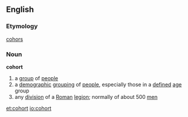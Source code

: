 ==English==
===Etymology===
{{L.}} [[cohors]]
===Noun===
'''cohort'''
# a [[group]] of [[people]]
# a [[demographic]] [[grouping]] of [[people]], especially those in a [[defined]] [[age]] group
# any [[division]] of a [[Roman]] [[legion]]; normally of about 500 [[men]]

[[et:cohort]]
[[io:cohort]]